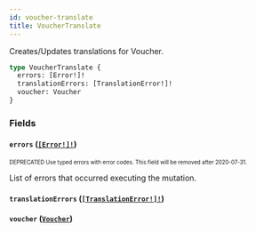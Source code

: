 ```yaml
---
id: voucher-translate
title: VoucherTranslate
---
```


Creates/Updates translations for Voucher.

```graphql
type VoucherTranslate {
  errors: [Error!]!
  translationErrors: [TranslationError!]!
  voucher: Voucher
}
```

### Fields

#### `errors` ([`[Error!]!`](/api-reference/objects/error.mdx))

<sub><sup><span className="deprecatedTag">DEPRECATED</span> Use typed errors with error codes. This field will be removed after 2020-07-31.</sup></sub>

List of errors that occurred executing the mutation.

#### `translationErrors` ([`[TranslationError!]!`](/api-reference/objects/translation-error.mdx))

#### `voucher` ([`Voucher`](/api-reference/objects/voucher.mdx))
